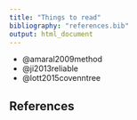 ```yaml
---
title: "Things to read"
bibliography: "references.bib"
output: html_document
---
```


* @amaral2009method
* @ji2013reliable
* @lott2015covenntree

## References